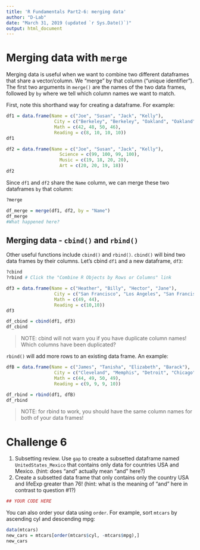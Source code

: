 ```yaml
---
title: 'R Fundamentals Part2-6: merging data'
author: "D-Lab"
date: "March 31, 2019 (updated `r Sys.Date()`)"
output: html_document
---
```


# Merging data with `merge`

Merging data is useful when we want to combine two different dataframes that share a vector/column. We "merge" by that column ("unique identifier"). The first two arguments in `merge()` are the names of the two data frames, followed by `by` where we tell which column names we want to match.  

First, note this shorthand way for creating a dataframe. For example: 

```r
df1 = data.frame(Name = c("Joe", "Susan", "Jack", "Kelly"),
                  City = c("Berkeley", "Berkeley", "Oakland", "Oakland"),
                  Math = c(42, 48, 50, 46),
                  Reading = c(8, 10, 10, 10))
df1

df2 = data.frame(Name = c("Joe", "Susan", "Jack", "Kelly"),
                    Science = c(99, 100, 99, 100),
                    Music = c(19, 18, 20, 20),
                    Art = c(20, 20, 19, 18))
df2
```

Since `df1` and `df2` share the `Name` column, we can merge these two dataframes `by` that column: 

```r
?merge
```
```r
df_merge = merge(df1, df2, by = "Name")
df_merge
#What happened here? 
```

## Merging data - `cbind()` and `rbind()`

Other useful functions include `cbind()` and `rbind()`. `cbind()` will bind two data frames by their columns. Let's cbind `df1` and a new dataframe, `df3`:
```r
?cbind
?rbind # Click the "Combine R Objects by Rows or Columns" link
```
```r
df3 = data.frame(Name = c("Heather", "Billy", "Hector", "Jane"),
                  City = c("San Francisco", "Los Angeles", "San Francisco", "Chico"),
                  Math = c(49, 44),
                  Reading = c(10,10))
df3

df_cbind = cbind(df1, df3)
df_cbind
```

> NOTE: cbind will not warn you if you have duplicate column names! Which columns have been duplicated? 

`rbind()` will add more rows to an existing data frame. An example:

```r
dfB = data.frame(Name = c("James", "Tanisha", "Elizabeth", "Barack"),
                  City = c("Cleveland", "Memphis", "Detroit", "Chicago"),
                  Math = c(44, 49, 50, 49),
                  Reading = c(9, 9, 9, 10))

df_rbind = rbind(df1, dfB)
df_rbind
```
> NOTE: for rbind to work, you should have the same column names for both of your data frames! 

# **Challenge 6** 

1. Subsetting review. Use `gap` to create a subsetted dataframe named `UnitedStates_Mexico` that contains only data for countries USA and Mexico. (hint: does "and" actually mean "and" here?)  
2. Create a subsetted data frame that only contains only the country USA and lifeExp greater than 76! (hint: what is the meaning of "and" here in contrast to question #1?)  

```r
## YOUR CODE HERE
```

You can also order your data using `order`. For example, sort `mtcars` by ascending cyl and descending mpg: 
```r
data(mtcars)
new_cars = mtcars[order(mtcars$cyl, -mtcars$mpg),] 
new_cars
```
 
<div class="tocify-extend-page" data-unique="tocify-extend-page" style="height: 0;"></div>